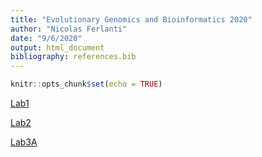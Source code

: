 ```yaml
---
title: "Evolutionary Genomics and Bioinformatics 2020"
author: "Nicolas Ferlanti"
date: "9/6/2020"
output: html_document
bibliography: references.bib
---
```


```r
knitr::opts_chunk$set(echo = TRUE)
```

[Lab1](Lab1.html)

[Lab2](Lab2.html)

[Lab3A](Lab3A)